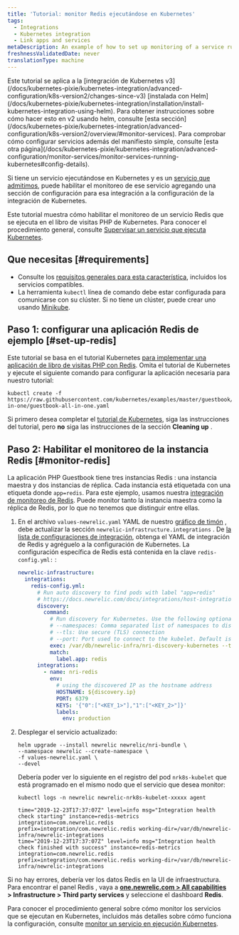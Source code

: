 ```yaml
---
title: 'Tutorial: monitor Redis ejecutándose en Kubernetes'
tags:
  - Integrations
  - Kubernetes integration
  - Link apps and services
metaDescription: An example of how to set up monitoring of a service running on Kubernetes.
freshnessValidatedDate: never
translationType: machine
---
```


<Callout variant="tip">
  Este tutorial se aplica a la [integración de Kubernetes v3](/docs/kubernetes-pixie/kubernetes-integration/advanced-configuration/k8s-version2/changes-since-v3) [instalada con Helm](/docs/kubernetes-pixie/kubernetes-integration/installation/install-kubernetes-integration-using-helm). Para obtener instrucciones sobre cómo hacer esto en v2 usando helm, consulte [esta sección](/docs/kubernetes-pixie/kubernetes-integration/advanced-configuration/k8s-version2/overview/#monitor-services). Para comprobar cómo configurar servicios además del manifiesto simple, consulte [esta otra página](/docs/kubernetes-pixie/kubernetes-integration/advanced-configuration/monitor-services/monitor-services-running-kubernetes#config-details).
</Callout>

Si tiene un servicio ejecutándose en Kubernetes y es un [servicio que admitimos](/docs/monitor-service-running-kubernetes#integration-configs), puede habilitar el monitoreo de ese servicio agregando una sección de configuración para esa integración a la configuración de la integración de Kubernetes.

Este tutorial muestra cómo habilitar el monitoreo de un servicio Redis que se ejecuta en el libro de visitas PHP de Kubernetes. Para conocer el procedimiento general, consulte [Supervisar un servicio que ejecuta Kubernetes](/docs/monitor-service-running-kubernetes).

## Que necesitas [#requirements]

* Consulte los [requisitos generales para esta característica](/docs/monitor-service-running-kubernetes#requirements), incluidos los servicios compatibles.
* La herramienta `kubectl` línea de comando debe estar configurada para comunicarse con su clúster. Si no tiene un clúster, puede crear uno usando [Minikube](https://kubernetes.io/docs/setup/minikube).

## Paso 1: configurar una aplicación Redis de ejemplo [#set-up-redis]

Este tutorial se basa en el tutorial Kubernetes [para implementar una aplicación de libro de visitas PHP con Redis](https://kubernetes.io/docs/tutorials/stateless-application/guestbook/). Omita el tutorial de Kubernetes y ejecute el siguiente comando para configurar la aplicación necesaria para nuestro tutorial:

```shell
kubectl create -f https://raw.githubusercontent.com/kubernetes/examples/master/guestbook/all-in-one/guestbook-all-in-one.yaml
```

Si primero desea completar el [tutorial de Kubernetes](https://kubernetes.io/docs/tutorials/stateless-application/guestbook/), siga las instrucciones del tutorial, pero **no** siga las instrucciones de la sección <DNT>**Cleaning up**</DNT> .

## Paso 2: Habilitar el monitoreo de la instancia Redis [#monitor-redis]

La aplicación PHP Guestbook tiene tres instancias Redis : una instancia maestra y dos instancias de réplica. Cada instancia está etiquetada con una etiqueta donde `app=redis`. Para este ejemplo, usamos nuestra [integración de monitoreo de Redis](/docs/integrations/host-integrations/host-integrations-list/redis-monitoring-integration). Puede monitor tanto la instancia maestra como la réplica de Redis, por lo que no tenemos que distinguir entre ellas.

1. En el archivo `values-newrelic.yaml` YAML de nuestro [gráfico de timón](/docs/kubernetes-pixie/kubernetes-integration/installation/install-kubernetes-integration-using-helm) , debe actualizar la sección `newrelic-infrastructure.integrations` . De [la lista de configuraciones de integración](/docs/monitor-service-running-kubernetes#integration-configs), obtenga el YAML de integración de Redis y agréguelo a la configuración de Kubernetes. La configuración específica de Redis está contenida en la clave `redis-config.yml:` :

   ```yaml
   newrelic-infrastructure:
     integrations:
       redis-config.yml:
         # Run auto discovery to find pods with label "app=redis"
         # https://docs.newrelic.com/docs/integrations/host-integrations/installation/container-auto-discovery
         discovery:
           command:
             # Run discovery for Kubernetes. Use the following optional arguments:
             # --namespaces: Comma separated list of namespaces to discover pods on
             # --tls: Use secure (TLS) connection
             # --port: Port used to connect to the kubelet. Default is 10255
             exec: /var/db/newrelic-infra/nri-discovery-kubernetes --tls --port 10250
             match:
               label.app: redis
         integrations:
           - name: nri-redis
             env:
               # using the discovered IP as the hostname address
               HOSTNAME: ${discovery.ip}
               PORT: 6379
               KEYS: '{"0":["<KEY_1>"],"1":["<KEY_2>"]}'
               labels:
                 env: production
   ```

2. Desplegar el servicio actualizado:

   ```shell
   helm upgrade --install newrelic newrelic/nri-bundle \
   --namespace newrelic --create-namespace \
   -f values-newrelic.yaml \
   --devel
   ```

   Debería poder ver lo siguiente en el registro del pod `nrk8s-kubelet` que está programado en el mismo nodo que el servicio que desea monitor:

   ```shell
   kubectl logs -n newrelic newrelic-nrk8s-kubelet-xxxxx agent
   ```

   ```
   time="2019-12-23T17:37:07Z" level=info msg="Integration health check starting" instance=redis-metrics integration=com.newrelic.redis prefix=integration/com.newrelic.redis working-dir=/var/db/newrelic-infra/newrelic-integrations
   time="2019-12-23T17:37:07Z" level=info msg="Integration health check finished with success" instance=redis-metrics integration=com.newrelic.redis prefix=integration/com.newrelic.redis working-dir=/var/db/newrelic-infra/newrelic-integrations
   ```

Si no hay errores, debería ver los datos Redis en la UI de infraestructura. Para encontrar el panel Redis , vaya a <DNT>**[one.newrelic.com > All capabilities](https://one.newrelic.com/all-capabilities) > Infrastructure > Third party services**</DNT> y seleccione el dashboard <DNT>**Redis**</DNT>.

Para conocer el procedimiento general sobre cómo monitor los servicios que se ejecutan en Kubernetes, incluidos más detalles sobre cómo funciona la configuración, consulte [monitor un servicio en ejecución Kubernetes](/docs/monitor-service-running-kubernetes).
